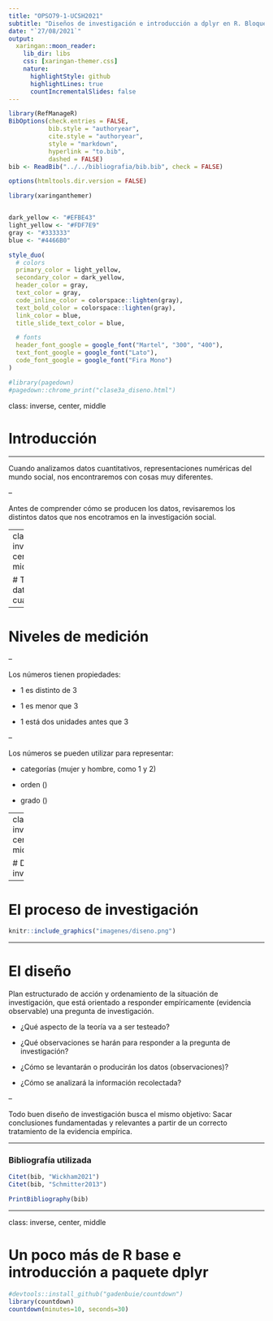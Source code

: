 ```yaml
---
title: "OPSO79-1-UCSH2021"
subtitle: "Diseños de investigación e introducción a dplyr en R. Bloque teórico."
date: "`27/08/2021`"
output:
  xaringan::moon_reader:
    lib_dir: libs
    css: [xaringan-themer.css]
    nature:
      highlightStyle: github
      highlightLines: true
      countIncrementalSlides: false
---
```


```r
library(RefManageR)
BibOptions(check.entries = FALSE,
           bib.style = "authoryear",
           cite.style = "authoryear",
           style = "markdown",
           hyperlink = "to.bib",
           dashed = FALSE)
bib <- ReadBib("../../bibliografia/bib.bib", check = FALSE)
```

```r
options(htmltools.dir.version = FALSE)
```

```r
library(xaringanthemer)


dark_yellow <- "#EFBE43"
light_yellow <- "#FDF7E9"
gray <- "#333333"
blue <- "#4466B0"

style_duo(
  # colors
  primary_color = light_yellow,
  secondary_color = dark_yellow,
  header_color = gray,
  text_color = gray,
  code_inline_color = colorspace::lighten(gray),
  text_bold_color = colorspace::lighten(gray),
  link_color = blue,
  title_slide_text_color = blue,

  # fonts
  header_font_google = google_font("Martel", "300", "400"),
  text_font_google = google_font("Lato"),
  code_font_google = google_font("Fira Mono")
)
```

```r
#library(pagedown)
#pagedown::chrome_print("clase3a_diseno.html")

```


class: inverse, center, middle

# Introducción

---

Cuando analizamos datos cuantitativos, representaciones numéricas del mundo social, nos encontraremos con cosas muy diferentes.

--

Antes de comprender cómo se producen los datos, revisaremos los distintos datos que nos encotramos en la investigación social. 


---
class: inverse, center, middle

# Tipos de datos cuantitativos

---

# Niveles de medición

--

Los números tienen propiedades:

+ 1 es distinto de 3

+ 1 es menor que 3

+ 1 está dos unidades antes que 3

--

Los números se pueden utilizar para representar:

+ categorías (mujer y hombre, como 1 y 2)

+ orden ()

+ grado ()


---
class: inverse, center, middle

# Diseños de investigación


---

# El proceso de investigación

```r
knitr::include_graphics("imagenes/diseno.png")
```


---

# El diseño

Plan estructurado de acción y ordenamiento de la situación de investigación, que está orientado a responder empíricamente (evidencia observable) una pregunta de investigación.

+ ¿Qué aspecto de la teoría va a ser testeado?

+ ¿Qué observaciones se harán para responder a la pregunta de investigación?

+ ¿Cómo se levantarán o producirán los datos (observaciones)?

+ ¿Cómo se analizará la información recolectada?

--

Todo buen diseño de investigación busca el mismo objetivo: Sacar conclusiones
fundamentadas y relevantes a partir de un correcto tratamiento de la evidencia
empírica.


---

### Bibliografía utilizada

```r
Citet(bib, "Wickham2021")
Citet(bib, "Schmitter2013")
```

```r
PrintBibliography(bib)
```


---
class: inverse, center, middle

# Un poco más de R base e introducción a paquete dplyr

```r
#devtools::install_github("gadenbuie/countdown")
library(countdown) 
countdown(minutes=10, seconds=30)
```



